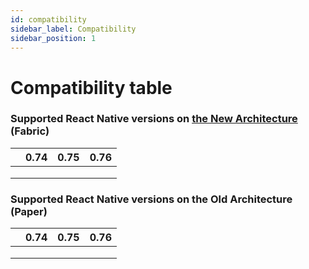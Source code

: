 ```yaml
---
id: compatibility
sidebar_label: Compatibility
sidebar_position: 1
---
```



# Compatibility table

### Supported React Native versions on [the New Architecture](https://reactnative.dev/docs/the-new-architecture/landing-page) (Fabric)

<div className="compatibility">

|                                     | 0.74   | 0.75   | 0.76   |
| ----------------------------------- | ----- | ----- | ----- |
| <Version version="0.3.x"/>          | <No/> | <Yes/> | <Yes/> |
| <Version version="0.2.x"/>          | <Yes/> | <Yes/> | <Yes/> |
| <Version version="0.1.x"/>          | <Yes/> | <Yes/> | <No/>  |

</div>

### Supported React Native versions on the Old Architecture (Paper)

<div className="compatibility">

|                                     | 0.74   | 0.75   | 0.76   |
| ----------------------------------- | ----- | ----- | ----- |
| <Version version="0.3.x"/>          | <No/> | <Yes/> | <Yes/> |
| <Version version="0.2.x"/>          | <Yes/> | <Yes/> | <Yes/> |
| <Version version="0.1.x"/>          | <Yes/> | <Yes/> | <No/>  |

</div>
